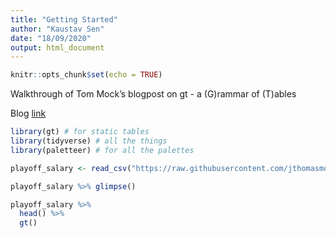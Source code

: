 ```yaml
---
title: "Getting Started"
author: "Kaustav Sen"
date: "18/09/2020"
output: html_document
---
```


```r
knitr::opts_chunk$set(echo = TRUE)
```

Walkthrough of Tom Mock's blogpost on gt - a (G)rammar of (T)ables

Blog [link](https://themockup.blog/posts/2020-05-16-gt-a-grammer-of-tables/)


```r
library(gt) # for static tables
library(tidyverse) # all the things
library(paletteer) # for all the palettes

playoff_salary <- read_csv("https://raw.githubusercontent.com/jthomasmock/radix_themockup/master/_posts/2020-05-13-qb-salaries-vs-playoff-appearances/playoff_salary.csv")
```

```r
playoff_salary %>% glimpse()
```

```r
playoff_salary %>% 
  head() %>% 
  gt()
```





